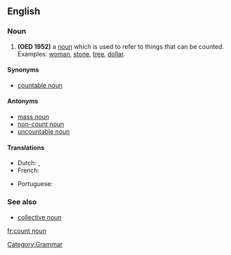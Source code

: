 ==English==
===Noun===
{{wikipedia}}
{{en-noun|sg=[[count]] [[noun]]}}

# '''(OED 1952)''' a [[noun]] which is used to refer to things that can be counted. Examples: [[woman]], [[stone]], [[tree]], [[dollar]].

====Synonyms====
*[[countable noun]]

====Antonyms====
*[[mass noun]]
*[[non-count noun]]
*[[uncountable noun]]

====Translations====
{{trans-top}}
* Dutch: {{t|nl|telbaar zelfstandig naamwoord|n}}, {{t|nl|telbaar substantief|n}}
* French: {{t|fr|nom dénombrable|m}}
{{trans-middle}}
* Portuguese: {{t|pt|substantivo contável|m}}
{{trans-bottom}}

===See also===
*[[collective noun]]

[[Category:Grammar]]

[[fr:count noun]]